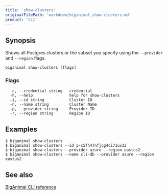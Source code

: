 ```yaml
---
title: 'show-clusters'
originalFilePath: 'markdown/biganimal_show-clusters.md'
product: 'CLI'
---
```



## Synopsis

Shows all Postgres clusters or the subset you specify using the `--provider` and `--region` flags.

```
biganimal show-clusters [flags]
```

### Flags

```
  -c, --credential string   credential
  -h, --help                help for show-clusters
  -i, --id string           Cluster ID
  -n, --name string         Cluster Name
  -p, --provider string     Provider ID
  -r, --region string       Region ID
```
## Examples

```
$ biganimal show-clusters
$ biganimal show-clusters --id p-c5fh47nfjcg4ci71uv32
$ biganimal show-clusters --provider azure --region eastus2
$ biganimal show-clusters --name cli-db --provider azure --region eastus2
```



## See also

 [BigAnimal CLI reference](../cli_reference)